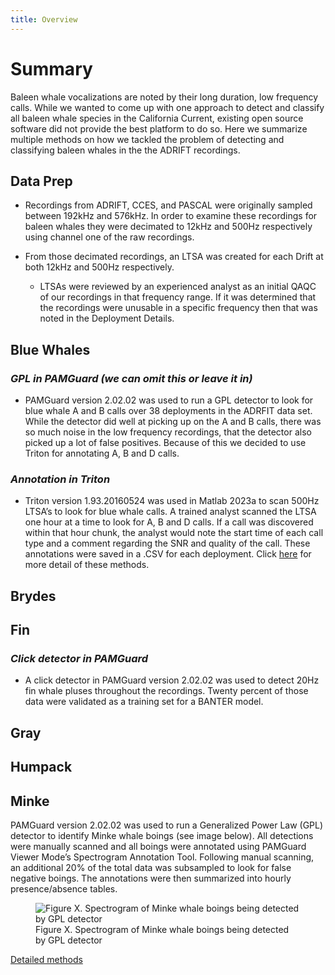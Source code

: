 ```yaml
---
title: Overview
---
```


# Summary

Baleen whale vocalizations are noted by their long duration, low frequency calls. While we wanted to come up with one approach to detect and classify all baleen whale species in the California Current, existing open source software did not provide the best platform to do so. Here we summarize multiple methods on how we tackled the problem of detecting and classifying baleen whales in the the ADRIFT recordings.

## Data Prep

-   Recordings from ADRIFT, CCES, and PASCAL were originally sampled between 192kHz and 576kHz. In order to examine these recordings for baleen whales they were decimated to 12kHz and 500Hz respectively using channel one of the raw recordings.

-   From those decimated recordings, an LTSA was created for each Drift at both 12kHz and 500Hz respectively.

    -   LTSAs were reviewed by an experienced analyst as an initial QAQC of our recordings in that frequency range. If it was determined that the recordings were unusable in a specific frequency then that was noted in the Deployment Details.

## Blue Whales

### *GPL in PAMGuard (we can omit this or leave it in)*

-   PAMGuard version 2.02.02 was used to run a GPL detector to look for blue whale A and B calls over 38 deployments in the ADRFIT data set. While the detector did well at picking up on the A and B calls, there was so much noise in the low frequency recordings, that the detector also picked up a lot of false positives. Because of this we decided to use Triton for annotating A, B and D calls.

### *Annotation in Triton*

-   Triton version 1.93.20160524 was used in Matlab 2023a to scan 500Hz LTSA's to look for blue whale calls. A trained analyst scanned the LTSA one hour at a time to look for A, B and D calls. If a call was discovered within that hour chunk, the analyst would note the start time of each call type and a comment regarding the SNR and quality of the call. These annotations were saved in a .CSV for each deployment. Click [here](https://github.com/SAEL-SWFSC/adrift-analysis-methods/blob/main/content/Baleen%20Whales/Powerpoint/Methods%20for%20Logging%20Baleen%20Whales%20SWFSC%20V1.pptx) for more detail of these methods.

## Brydes

## Fin

### *Click detector in PAMGuard*

-   A click detector in PAMGuard version 2.02.02 was used to detect 20Hz fin whale pluses throughout the recordings. Twenty percent of those data were validated as a training set for a BANTER model.

## Gray

## Humpack

## Minke

PAMGuard version 2.02.02 was used to run a Generalized Power Law (GPL) detector to identify Minke whale boings (see image below). All detections were manually scanned and all boings were annotated using PAMGuard Viewer Mode's Spectrogram Annotation Tool. Following manual scanning, an additional 20% of the total data was subsampled to look for false negative boings. The annotations were then summarized into hourly presence/absence tables.

![Figure X. Spectrogram of Minke whale boings being detected by GPL detector](images/MinkeGPLDetections.png)

[Detailed methods](Slides/minkeMethods.qmd)
